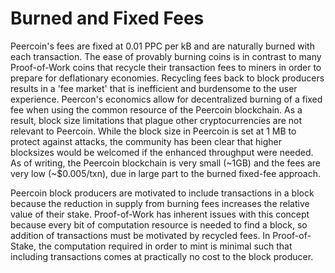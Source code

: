 <!-- KEYWORDS: fees, burn, burned, fixed -->
# Burned and Fixed Fees
Peercoin's fees are fixed at 0.01 PPC per kB and are naturally burned with each transaction. The ease of provably burning coins is in contrast to many Proof-of-Work coins that recycle their transaction fees to miners in order to prepare for deflationary economies. Recycling fees back to block producers results in a 'fee market' that is inefficient and burdensome to the user experience. Peercon's economics allow for decentralized burning of a fixed fee when using the common resource of the Peercoin blockchain. As a result, block size limitations that plague other cryptocurrencies are not relevant to Peercoin. While the block size in Peercoin is set at 1 MB to protect against attacks, the community has been clear that higher blocksizes would be welcomed if the enhanced throughput were needed. As of writing, the Peercoin blockchain is very small (~1GB) and the fees are very low (~$0.005/txn), due in large part to the burned fixed-fee approach.

Peercoin block producers are motivated to include transactions in a block because the reduction in supply from burning fees increases the relative value of their stake. Proof-of-Work has inherent issues with this concept because every bit of computation resource is needed to find a block, so addition of transactions must be motivated by recycled fees. In Proof-of-Stake, the computation required in order to mint is minimal such that including transactions comes at practically no cost to the block producer.
